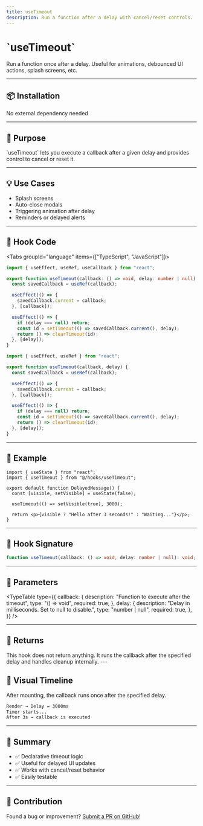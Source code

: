 ```yaml
---
title: useTimeout
description: Run a function after a delay with cancel/reset controls.
---
```


# \`useTimeout\`

Run a function once after a delay. Useful for animations, debounced UI actions, splash screens, etc.

---

## 📦 Installation

<Callout>No external dependency needed</Callout>

---

## 🧠 Purpose

\`useTimeout\` lets you execute a callback after a given delay and provides control to cancel or reset it.

---

## 💡 Use Cases

- Splash screens
- Auto-close modals
- Triggering animation after delay
- Reminders or delayed alerts

---

## 📁 Hook Code

<Tabs groupId="language" items={["TypeScript", "JavaScript"]}>
  <Tab value="TypeScript">

```ts title="useTimeout.ts"
import { useEffect, useRef, useCallback } from "react";

export function useTimeout(callback: () => void, delay: number | null) {
  const savedCallback = useRef(callback);

  useEffect(() => {
    savedCallback.current = callback;
  }, [callback]);

  useEffect(() => {
    if (delay === null) return;
    const id = setTimeout(() => savedCallback.current(), delay);
    return () => clearTimeout(id);
  }, [delay]);
}
```

  </Tab>
  <Tab value="JavaScript">

```js title="useTimeout.js"
import { useEffect, useRef } from "react";

export function useTimeout(callback, delay) {
  const savedCallback = useRef(callback);

  useEffect(() => {
    savedCallback.current = callback;
  }, [callback]);

  useEffect(() => {
    if (delay === null) return;
    const id = setTimeout(() => savedCallback.current(), delay);
    return () => clearTimeout(id);
  }, [delay]);
}
```

  </Tab>
</Tabs>

---

## 🧪 Example

```tsx
import { useState } from "react";
import { useTimeout } from "@/hooks/useTimeout";

export default function DelayedMessage() {
  const [visible, setVisible] = useState(false);

  useTimeout(() => setVisible(true), 3000);

  return <p>{visible ? "Hello after 3 seconds!" : "Waiting..."}</p>;
}
```

---

## 🧩 Hook Signature

```ts
function useTimeout(callback: () => void, delay: number | null): void;
```

---

## 📝 Parameters

<TypeTable
  type={{
    callback: {
      description: "Function to execute after the timeout",
      type: "() => void",
      required: true,
    },
    delay: {
      description: "Delay in milliseconds. Set to null to disable.",
      type: "number | null",
      required: true,
    },
  }}
/>

---

## 🎯 Returns

<Callout type="info" title="No Return Value">
  This hook does not return anything. It runs the callback after the specified
  delay and handles cleanup internally.
</Callout>
---

## 🧯 Visual Timeline

<Callout type="info" title="Timeout Flow">
  After mounting, the callback runs once after the specified delay.
</Callout>

```bash
Render → Delay = 3000ms
Timer starts...
After 3s → callback is executed
```

---

## 🏁 Summary

- ✅ Declarative timeout logic
- ✅ Useful for delayed UI updates
- ✅ Works with cancel/reset behavior
- ✅ Easily testable

---

## 🙋 Contribution

Found a bug or improvement? [Submit a PR on GitHub](https://github.com/your-repo/hooks-docs)!
